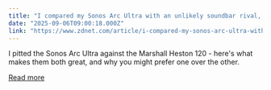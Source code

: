 ```yaml
---
title: "I compared my Sonos Arc Ultra with an unlikely soundbar rival, and it went down to the wire"
date: "2025-09-06T09:00:18.000Z"
link: "https://www.zdnet.com/article/i-compared-my-sonos-arc-ultra-with-an-unlikely-soundbar-rival-and-it-went-down-to-the-wire/"
---
```


I pitted the Sonos Arc Ultra against the Marshall Heston 120 - here's what makes them both great, and why you might prefer one over the other.

[Read more](https://www.zdnet.com/article/i-compared-my-sonos-arc-ultra-with-an-unlikely-soundbar-rival-and-it-went-down-to-the-wire/)
